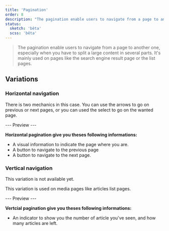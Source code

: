 ```yaml
---
title: 'Pagination'
order: 8
description: "The pagination enable users to navigate from a page to another one, especially when you have to split a large content in several parts. It's mainly used on pages like the search engine result page or the list pages."
status:
  sketch: 'bêta'
  scss: 'bêta'
---
```


> The pagination enable users to navigate from a page to another one, especially when you have to split a large content in several parts. It's mainly used on pages like the search engine result page or the list pages.

## Variations

### Horizontal navigation

There is two mechanics in this case. You can use the arrows to go on previous or next pages, or you can used the select to go on the wanted page.

--- Preview ---

**Horizontal pagination give you theses following informations:**

- A visual information to indicate the page where you are.
- A button to navigate to the previous page
- A button to navigate to the next page.

### Vertical navigation

<Highlight theme="warning" title="Work in progress">
  This variation is not available yet.
</Highlight>

This variation is used on media pages like articles list pages.

--- Preview ---

**Vertcial pagination give you theses following informations:**

- An indicator to show you the number of article you've seen, and how many articles are left.

